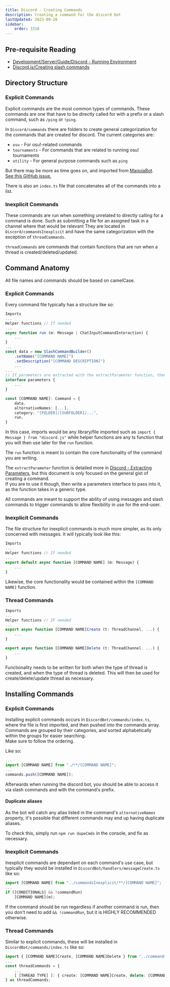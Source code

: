 ```yaml
---
title: Discord - Creating Commands
description: Creating a command for the discord bot 
lastUpdated: 2023-09-20
sidebar:
    order: 3310
---
```

## Pre-requisite Reading
- [Development/Server/Guide/Discord - Running Environment](../discord-running-environment)
- [Discord.js/Creating slash commands](https://discordjs.guide/creating-your-bot/slash-commands.html)

## Directory Structure

### Explicit Commands

Explicit commands are the most common types of commands. These commands are one that have to be directly called for with a prefix or a slash command, such as `/ping` or `!ping`.

In `Discord/commands` there are folders to create general categorization for the commands that are created for discord. The current categories are:
- `osu` - For osu!-related commands
- `tournaments` - For commands that are related to running osu! tournaments
- `utility` - For general purpose commands such as `ping`

But there may be more as time goes on, and imported from [MaquiaBot](https://github.com/VINXIS/maquiaBot).\
[See this GitHub issue.](https://github.com/Corsace/corsace/issues/179)

There is also an `index.ts` file that concatenates all of the commands into a list.

### Inexplicit Commands

These commands are run when something unrelated to directly calling for a command is done. Such as submitting a file for an assigned task in a channel where that would be relevant
They are located in `Discord/commandsInexplicit` and have the same categorization with the exception of `threadCommands`.

`threadCommands` are commands that contain functions that are run when a thread is created/deleted/updated.

## Command Anatomy

All file names and commands should be based on camelCase.

### Explicit Commands

Every command file typically has a structure like so:
```ts
Imports
...
Helper functions // If needed
...
async function run (m: Message | ChatInputCommandInteraction) {
    ...
}
...
const data = new SlashCommandBuilder()
    .setName("[COMMAND NAME]")
    .setDescription("[COMMAND DESCRIPTION]")
    ...
...
// If parameters are extracted with the extractParameter function, then this interface should also be written
interface parameters {
    ...
}

const [COMMAND NAME]: Command = {
    data,
    alternativeNames: [...],
    category: "[FOLDER]/[SUBFOLDER]/...",
    run,
}
```
In this case, imports would be any library/file imported such as `import { Message } from "discord.js"` while helper functions are any ts function that you will then use later for the `run` function.

The `run` function is meant to contain the core functionality of the command you are writing.

The `extractParameter` function is detailed more in [Discord - Extracting Parameters](../discord-extracting-parameters), but this document is only focused on the general gist of creating a command.\
If you are to use it though, then write a parameters interface to pass into it, as the function takes in a generic type.

All commands are meant to support the ability of using messages and slash commands to trigger commands to allow flexibility in use for the end-user.

### Inexplicit Commands

The file structure for inexplicit commands is much more simpler, as its only concerned with messages. It will typically look like this:
```ts
Imports
...
Helper functions // If needed
...
export default async function [COMMAND NAME] (m: Message) {
    ...
}
```
Likewise, the core functionality would be contained within the `[COMMAND NAME]` function. 

### Thread Commands
```ts
Imports
...
Helper functions // IF needed
...
export async function [COMMAND NAME]Create (t: ThreadChannel, ...) {
    ...
}

export async function [COMMAND NAME]Delete (t: ThreadChannel. ...) {
    ...
}
```

Functionality needs to be written for both when the type of thread is created, and when the type of thread is deleted. This will then be used for create/delete/update thread as necessary.

## Installing Commands

### Explicit Commands

Installing explicit commands occurs in `DiscordBot/commands/index.ts`, where the file is first imported, and then pushed into the commands array.\
Commands are grouped by their categories, and sorted alphabetically within the groups for easier searching.\
Make sure to follow the ordering.

Like so:
```ts
...
import [COMMAND NAME] from "./**/[COMMAND NAME]";
...
commands.push([COMMAND NAME]);
```

Afterwards when running the discord bot, you should be able to access it via slash commands and with the command's prefix.

#### Duplicate aliases

As the bot will catch any alias listed in the command's `alternativeNames` property, it's possible that different commands may end up having duplicate aliases.

To check this, simply run `npm run dupeCmds` in the console, and fix as necessary.

### Inexplicit Commands

Inexplicit commands are dependant on each command's use case, but typically they would be installed in `DiscordBot/handlers/messageCreate.ts` like so:
```ts
import [COMMAND NAME] from "../commandsInexplicit/**/[COMMAND NAME]";
...
if ([CONDITIONALS] && !commandRun)
    [COMMAND NAME](m);
```

If the command should be run regardless if another command is run, then you don't need to add `&& !commandRun`, but it is HIGHLY RECOMMENDED otherwise.

### Thread Commands

Similar to explicit commands, these will be installed in `DiscordBot/commands/index.ts` like so:
```ts
import { [COMMAND NAME]Create, [COMMAND NAME]Delete } from "../commandsInexplicit/threadCommands/**/[COMMAND NAME]";
...
const threadCommands = {
    ...
    [ [THREAD TYPE] ]: { create: [COMMAND NAME]Create, delete: [COMMAND NAME]Delete },
} as threadCommands;
```